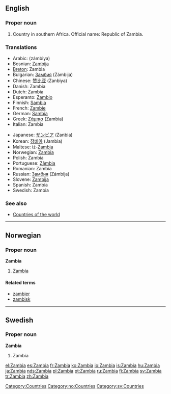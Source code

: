 ==English==

===Proper noun===
{{en-proper noun}}

# Country in southern Africa. Official name: Republic of Zambia.

===Translations===
{{top}}
*Arabic: {{ARchar|[[زامبيا]]}} (zámbiya) {{f}}
*Bosnian: [[Zambija]] {{f}}
*[[Breton]]: Zambia
*Bulgarian: [[Замбия]] (Zámbija) {{f}}
*Chinese: [[赞比亚]] (Zanbiya)
*Danish: Zambia
*Dutch: Zambia
*Esperanto: [[Zambio]]
*Finnish: [[Sambia]]
*French: [[Zambie]] {{f}}
*German: [[Sambia]]
*Greek: [[Ζάμπια]] (Zambia) {{f}}
*Italian: Zambia {{m}}
{{mid}}
*Japanese: [[ザンビア]] (Zanbia)
*Korean: [[잠비아]] (Jambia)
*Maltese: iż-[[Żambja]]
*Norwegian: [[#Norwegian|Zambia]]
*Polish: Zambia {{f}}
*Portuguese: [[Zâmbia]] {{f}}
*Romanian: Zambia {{f}}
*Russian: [[Замбия]] (Zámbija) {{f}}
*Slovene: [[Zambija]] {{f}}
*Spanish: Zambia {{f}}
*Swedish: Zambia
{{bottom}}

===See also===
* [[Countries of the world]]

[[Category:Countries]]

----

==Norwegian==
===Proper noun===
[[Category:no:Countries]]
'''Zambia'''
#[[#English|Zambia]]
====Related terms====
*[[zambier]]
*[[zambisk]]

----
==Swedish==
===Proper noun===
'''Zambia'''
#Zambia

[[Category:sv:Countries]]

[[el:Zambia]]
[[es:Zambia]]
[[fr:Zambia]]
[[ko:Zambia]]
[[io:Zambia]]
[[is:Zambia]]
[[hu:Zambia]]
[[ja:Zambia]]
[[nds:Zambia]]
[[pl:Zambia]]
[[pt:Zambia]]
[[ru:Zambia]]
[[fi:Zambia]]
[[sv:Zambia]]
[[tr:Zambia]]
[[zh:Zambia]]